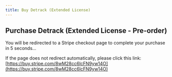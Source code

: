 ```yaml
---
title: Buy Detrack (Extended License)
---
```



<Head>
  <meta httpEquiv="refresh" content="5; url='https://buy.stripe.com/8wM28cc6lcFN9yw14O'" />
</Head>

## Purchase Detrack (Extended License - Pre-order)

You will be redirected to a Stripe checkout page to complete your purchase in 5 seconds…

If the page does not redirect automatically, please click this link: [https://buy.stripe.com/8wM28cc6lcFN9yw14O](https://buy.stripe.com/8wM28cc6lcFN9yw14O)
